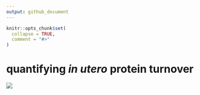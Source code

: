```yaml
---
output: github_document
---
```


<!-- README.md is generated from README.Rmd. Please edit that file -->

```r
knitr::opts_chunk$set(
  collapse = TRUE,
  comment = "#>"
)
```

# quantifying *in utero* protein turnover

<!-- badges: start -->
<!-- badges: end -->



![](README_files/Figure_1_experimental_workflow.png)

